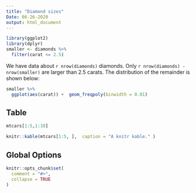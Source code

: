 ```yaml
---
title: "Diamond sizes"
Date: 06-26-2020
output: html_document
---
```


```r
library(ggplot2)
library(dplyr)
smaller <- diamonds %>% 
  filter(carat <= 2.5)
```

We have data about `r nrow(diamonds)` diamonds. Only `r nrow(diamonds) - nrow(smaller)` are larger than 2.5 carats. The distribution of the remainder is shown below:

```r
smaller %>%  
  ggplot(aes(carat)) +  geom_freqpoly(binwidth = 0.01)
```

## Table

```r
mtcars[1:5,1:10]
```

```r
knitr::kable(mtcars[1:5, ],  caption = "A knitr kable." )

```
## Global Options

```r
knitr::opts_chunk$set(
  comment = "#>",
  collapse = TRUE
)
```


